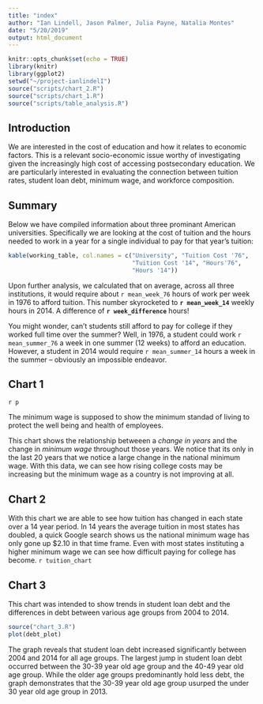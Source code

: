 ```yaml
---
title: "index"
author: "Ian Lindell, Jason Palmer, Julia Payne, Natalia Montes"
date: "5/20/2019"
output: html_document
---
```


```r
knitr::opts_chunk$set(echo = TRUE)
library(knitr)
library(ggplot2)
setwd("~/project-ianlindelI")
source("scripts/chart_2.R")
source("scripts/chart_1.R")
source("scripts/table_analysis.R")
```

## Introduction

We are interested in the cost of education and how it relates to economic factors. This is a relevant socio-economic issue worthy of investigating given the increasingly high cost of accessing postsecondary education. We are particularly interested in evaluating the connection between tuition rates, student loan debt, minimum wage, and workforce composition.

## Summary

Below we have compiled information about three prominant American universities. Specifically we are looking at the cost of tuition and the hours needed to work in a year for a single individual to pay for that year's tuition:

``` r
kable(working_table, col.names = c("University", "Tuition Cost '76", 
                                   "Tuition Cost '14", "Hours'76", 
                                   "Hours '14"))
```

Upon further analysis, we calculated that on average, across all three institutions, it would require about `r mean_week_76` hours of work per week in 1976 to afford tuition. This number skyrocketed to **`r mean_week_14`** weekly hours in 2014. A difference of **`r week_difference`** hours!

You might wonder, can't students still afford to pay for college if they worked full time over the summer? Well, in 1976, a student could work `r mean_summer_76` a week in one summer (12 weeks) to afford an education. However, a student in 2014 would require `r mean_summer_14` hours a week in the summer -- obviously an impossible endeavor.

## Chart 1

`r p ` 

The minimum wage is supposed to show the minimum standad of living to protect the well being and health of employees. 

This chart shows the relationship betweeen a _change in years_ and the change in _minimum wage_ throughout those years. We notice that its only in the last 20 years that we notice a large change in the national minimum wage. With this data, we can see how rising college costs may be increasing but the minimum wage as a country is not improving at all. 

## Chart 2

With this chart we are able to see how tuition has changed in each state over a 14 year period. In 14 years the average tuition in most states has doubled, a quick Google search shows us the national minimum wage has only gone up $2.10 in that time frame. Even with most states instituting a higher minimum wage we can see how difficult paying for college has become. `r tuition_chart`

## Chart 3
This chart was intended to show trends in student loan debt and the differences in debt between various age groups from 2004 to 2014. 

```r
source("chart_3.R")
plot(debt_plot)
```

The graph reveals that student loan debt increased significantly between 2004 and 2014 for all age groups. The largest jump in student loan debt occurred between the 30-39 year old age group and the 40-49 year old age group. While the older age groups predominantly hold less debt, the graph demonstrates that the 30-39 year old age group usurped the under 30 year old age group in 2013. 
